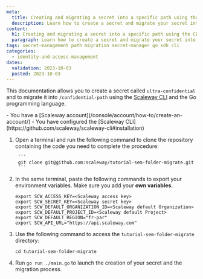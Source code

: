```yaml
---
meta:
  title: Creating and migrating a secret into a specific path using the CLI and Go
  description: Learn how to create a secret and migrate your secret into another path with the CLI and Go
content:
  h1: Creating and migrating a secret into a specific path using the CLI and Go
  paragraph: Learn how to create a secret and migrate your secret into another path with the CLI and Go
tags: secret-management path migration secret-manager go sdk cli
categories:
  - identity-and-access-management
dates:
  validation: 2023-10-03
  posted: 2023-10-03
---
```


This documentation allows you to create a secret called `ultra-confidential` and to migrate it into `/confidential-path` using the [Scaleway CLI](https://github.com/scaleway/scaleway-cli#installation) and the Go programming language.

<Macro id="iam-requirements" />

<Message type="requirement">
- You have a [Scaleway account](/console/account/how-to/create-an-account/)
- You have configured the [Scaleway CLI](https://github.com/scaleway/scaleway-cli#installation)
</Message>

1. Open a terminal and run the following command to clone the repository containing the code you need to complete the procedure:

        ```
        git clone git@github.com:scaleway/tutorial-sem-folder-migrate.git
        ```

2. In the same terminal, paste the following commands to export your environment variables. Make sure you add your **own variables**.

    ```
    export SCW_ACCESS_KEY=<Scaleway access key>
    export SCW_SECRET_KEY=<Scaleway secret key>
    export SCW_DEFAULT_ORGANIZATION_ID=<Scaleway default Organization>
    export SCW_DEFAULT_PROJECT_ID=<Scaleway default Project>
    export SCW_DEFAULT_REGION="fr-par"
    export SCW_API_URL="https://api.scaleway.com"
    ```
3. Use the following command to access the `tutorial-sem-folder-migrate` directory:
    ```
    cd tutorial-sem-folder-migrate
    ```
4. Run `go run ./main.go` to launch the creation of your secret and the migration process.